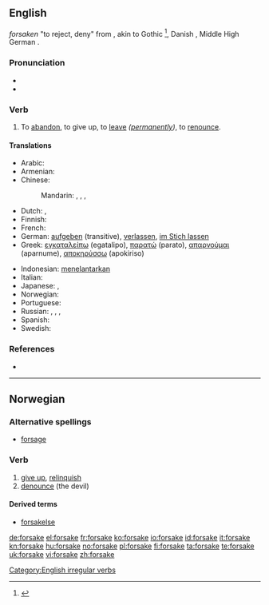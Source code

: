 ==English==
{{etyl|enm}} ''forsaken'' "to reject, deny" from {{etyl|ang}} {{term|forsacan||to dispute, quarrel, refuse, oppose|lang=ang}}, akin to Gothic {{term|𐍃𐌰𐌺𐌰𐌽|sc=Goth||tr=sakan||to rebuke, quarrel}}<ref>{{R:Webster 1913|forsake}}</ref>, Danish {{term|forsage||give up}}, Middle High German {{term|versachen||deny}}.

===Pronunciation===
* {{IPA|/'foɻseɪk/}}
* {{rhymes|eɪk}}

===Verb===
{{en-verb|forsakes|forsaking|forsook|forsaken}}

# To [[abandon]], to give up, to [[leave]] ''([[permanently]])'', to [[renounce]].

====Translations====
{{trans-top|to abandon}}
* Arabic: {{t|ar|هجر|tr=hajara}}
* Armenian: {{t-|hy|լքել|tr=lk’el}}
* Chinese:
*: Mandarin: {{t-|cmn|放棄|sc=Hans}},  {{t-|cmn|放弃|tr=fàngqì|sc=Hans}},  {{t|cmn|拋棄|sc=Hans}},  {{t|cmn|抛弃|tr=pāoqì|sc=Hans}}
* Dutch: {{t-|nl|verzaken}}, {{t+|nl|opgeven}}
* Finnish: {{t+|fi|hylätä}}
* French: {{t+|fr|abandonner}}
* German: [[aufgeben]] (transitive), [[verlassen]], [[im Stich lassen]]
* Greek: [[εγκαταλείπω]] (egatalipo), [[παρατώ]] (parato), [[απαρνούμαι]] (aparnume), [[αποκηρύσσω]] (apokiriso)
{{trans-mid}}
* Indonesian: [[telantar|menelantarkan]]
* Italian: {{t+|it|abbandonare}}
* Japanese: {{t-|ja|見捨てる|tr=みすてる, misuteru}},  {{t-|ja|放棄する|tr=hōki-suru}}
* Norwegian: {{t+|no|forlate}}
* Portuguese: {{t+|pt|abandonar}}
* Russian: {{qualifier|perfective}} {{t+|ru|оставить|tr=ostávit'}},  {{qualifier|imperfective}} {{t+|ru|оставлять|tr=ostavlját'}},  {{qualifier|perfective}} {{t+|ru|покинуть|tr=pokínut'}},  {{qualifier|imperfective}} {{t|ru|покидать|tr=pokidát'}}
* Spanish: {{t+|es|abandonar}}
* Swedish: {{t|sv|försaka}}
{{trans-bottom}}

===References===
* {{R:Century 1911}}
<references/>

[[Category:English irregular verbs]]

----

==Norwegian==

===Alternative spellings===
* [[forsage]]

===Verb===
{{no-verb-1|forsak}}

# [[give up]], [[relinquish]]
# [[denounce]] (the devil)

====Derived terms====
* [[forsakelse]]

[[de:forsake]]
[[el:forsake]]
[[fr:forsake]]
[[ko:forsake]]
[[io:forsake]]
[[id:forsake]]
[[it:forsake]]
[[kn:forsake]]
[[hu:forsake]]
[[no:forsake]]
[[pl:forsake]]
[[fi:forsake]]
[[ta:forsake]]
[[te:forsake]]
[[uk:forsake]]
[[vi:forsake]]
[[zh:forsake]]